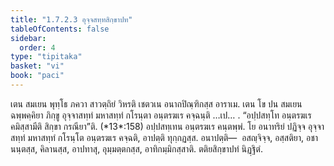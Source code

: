 ```yaml
---
title: "1.7.2.3 อุจฺจสทฺทสิกฺขาปท"
tableOfContents: false
sidebar:
  order: 4
type: "tipitaka"
basket: "vi"
book: "paci"
---
```



<DynamicBreadcrumb />

<Division number="588" book="paci">

<Paragraph number="1745" book="paci">
เตน สมเยน พุทฺโธ ภควา สาวตฺถิยํ วิหรติ เชตวเน อนาถปิณฺฑิกสฺส อาราเม. เตน โข ปน สมเยน ฉพฺพคฺคิยา ภิกฺขู อุจฺจาสทฺทํ มหาสทฺทํ กโรนฺตา อนฺตรฆเร คจฺฉนฺติ …เป… .
</Paragraph>

<Paragraph number="1746" book="paci">
<Emphasis>“อปฺปสทฺโท อนฺตรฆเร คมิสฺสามีติ สิกฺขา กรณียา”</Emphasis>ติ. (*13*:<Emphasis>158</Emphasis>)
</Paragraph>

<Paragraph number="1747" book="paci">
อปฺปสทฺเทน อนฺตรฆเร คนฺตพฺพํ. โย อนาทริยํ ปฏิจฺจ อุจฺจาสทฺทํ มหาสทฺทํ กโรนฺโต อนฺตรฆเร คจฺฉติ, อาปตฺติ ทุกฺกฏสฺส.
</Paragraph>

<Paragraph number="1748" book="paci">
อนาปตฺติ—  อสญฺจิจฺจ, อสฺสติยา, อชานนฺตสฺส, คิลานสฺส, อาปทาสุ, อุมฺมตฺตกสฺส, อาทิกมฺมิกสฺสาติ.

</Paragraph>
</Division>

<Paragraph number="1749" type="center" book="paci">
ตติยสิกฺขาปทํ นิฏฺฐิตํ.
</Paragraph>
